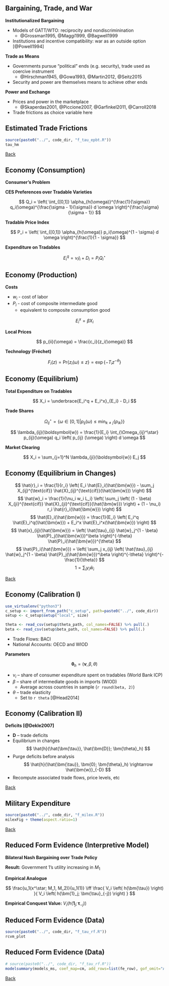 ## Bargaining, Trade, and War

**Institutionalized Bargaining**

- Models of GATT/WTO: reciprocity and nondiscriminination
	+ @Grossman1995, @Maggi1999, @Bagwell1999
- Institutions and incentive compatibility: war as an outside option [@Powell1994]

**Trade as Means**

- Governments pursue "political" ends (e.g. security), trade used as coercive instrument
	+ @Hirschman1945, @Gowa1993, @Martin2012, @Seitz2015
- Security and power are themselves means to achieve other ends

**Power and Exchange**

- Prices and power in the marketplace
	+ @Skaperdas2001, @Piccione2007, @Garfinkel2011, @Carroll2018
- Trade frictions as choice variable here

## Estimated Trade Frictions {id="epbt_tau"}

```r

source(paste0("../", code_dir, "f_tau_epbt.R"))
tau_hm

```

<a href="#/economy1">Back</a>

## Economy (Consumption) {id="economyA"}

**Consumer's Problem**

\begin{equation*}
\begin{split}
\max & \quad U_i = Q_i^{\nu_i} S_i^{1 - \nu_i} \\
\text{subject to} & \quad P_i Q_i + P_i^s S_i \leq w_i L_i
\end{split}
\end{equation*}

**CES Preferences over Tradable Varieties**

$$
Q_i = \left( \int_{[0,1]} \alpha_{h(\omega)}^{\frac{1}{\sigma}} q_i(\omega)^{\frac{\sigma - 1}{\sigma}} d \omega \right)^{\frac{\sigma}{\sigma - 1}}
$$

**Tradable Price Index**

$$
P_i = \left( \int_{[0,1]} \alpha_{h(\omega)} p_i(\omega)^{1 - \sigma} d \omega \right)^{\frac{1}{1 - \sigma}}
$$

**Expenditure on Tradables**

$$
E_i^q = \nu_i I_i + D_i = P_i Q_i^\star
$$


## Economy (Production)

**Costs**

\begin{equation} \label{eq:c}
c_i = w_i^{1 - \beta} P_i^{\beta}
\end{equation}

- $w_i$ - cost of labor
- $P_i$ - cost of composite intermediate good
  + equivalent to composite consumption good

$$
E_i^x = \beta X_i
$$

**Local Prices**

$$
p_{ii}(\omega) = \frac{c_i}{z_i(\omega)}
$$

**Technology (Fréchet)**

$$
F_i(z) = \text{Pr} \left\{ z_i(\omega) \leq z \right\} = \exp \left\{ - T_i z^{-\theta} \right\}
$$

## Economy (Equilibrium)

**Total Expenditure on Tradables**

$$
X_i = \underbrace{E_i^q + E_i^x}_{E_i} - D_i
$$

**Trade Shares**

$$
\Omega_{ij}^\star = \left\{ \omega \in [0,1] \left. \right\vert p_{ij}(\omega) \leq \min_{k \neq j} \left\{ p_{ik} \right\} \right\}
$$

$$
\lambda_{ij}(\boldsymbol{w}) = \frac{1}{E_i} \int_{\Omega_{ij}^\star} p_{ij}(\omega) q_i \left( p_{ij} (\omega) \right) d \omega
$$

**Market Clearing**

$$
X_i = \sum_{j=1}^N \lambda_{ji}(\boldsymbol{w}) E_j
$$

## Economy (Equilibrium in Changes)

$$
\hat{r}_i = \frac{1}{r_i} \left( E_i \hat{E}_i(\hat{\bm{w}}) - \sum_j X_{ij}^{\text{cif}} \hat{X}_{ij}^{\text{cif}}(\hat{\bm{w}}) \right)
$$
$$
\hat{w}_i = \frac{1}{\nu_i w_i L_i} \left( \sum_j \left( (1 - \beta) X_{ji}^{\text{cif}} \hat{X}_{ji}^{\text{cif}}(\hat{\bm{w}}) \right) + (1 - \nu_i) r_i \hat{r}_i(\hat{\bm{w}}) \right)
$$
$$
\hat{E}_i(\hat{\bm{w}}) = \frac{1}{E_i} \left( E_i^q \hat{E}_i^q(\hat{\bm{w}}) + E_i^x \hat{E}_i^x(\hat{\bm{w}}) \right)
$$
$$
\hat{x}_{ij}(\hat{\bm{w}}) = \left( \hat{\tau}_{ij} \hat{w}_j^{1 - \beta} \hat{P}_j(\hat{\bm{w}})^\beta \right)^{-\theta} \hat{P}_i(\hat{\bm{w}})^{\theta}
$$
$$
\hat{P}_i(\hat{\bm{w}}) = \left( \sum_j x_{ij} \left( \hat{\tau}_{ij} \hat{w}_j^{1 - \beta} \hat{P}_j(\hat{\bm{w}})^\beta \right)^{-\theta} \right)^{-\frac{1}{\theta}}
$$
$$
1 = \sum_i y_i \hat{w}_i
$$

<a href="#/economy1">Back</a>

## Economy (Calibration I) {id="calibration"}

```r

use_virtualenv("python3")
c_setup <- import_from_path("c_setup", path=paste0("../", code_dir))
setup <- c_setup$setup("local", size)

theta <- read_csv(setup$theta_path, col_names=FALSE) %>% pull(.)
beta <- read_csv(setup$beta_path, col_names=FALSE) %>% pull(.)

```

- Trade Flows: BACI
- National Accounts: OECD and WIOD

**Parameters**

$$
\bm{\theta}_h = \left( \bm{\nu}, \beta, \theta \right)
$$

- $\nu_i$ -- share of consumer expenditure spent on tradables (World Bank ICP)
- $\beta$ -- share of intermediate goods in imports (WIOD)
	+ Average across countries in sample (`r round(beta, 2)`)
- $\theta$ -- trade elasticity
	+ Set to `r theta` [@Head2014]

## Economy (Calibration II)

**Deficits [@Dekle2007]**

- $\bm{D}$ -- trade deficits
- Equilibrium in changes
$$
\hat{h}(\hat{\bm{\tau}}, \hat{\bm{D}}; \bm{\theta}_h)
$$
- Purge deficits before analysis
$$
\hat{h}(\hat{\bm{\tau}}, \bm{0}; \bm{\theta}_h) \rightarrow \hat{\bm{w}}_{-D}
$$
- Recompute associated trade flows, price levels, etc

<a href="#/economy1">Back</a>

## Military Expenditure {id="milex"}

```r

source(paste0("../", code_dir, "f_milex.R"))
milexFig + theme(aspect.ratio=1)

```

<a href="#/cipe_data">Back</a>

## Reduced Form Evidence (Interpretive Model) {id="rf1"}

**Bilateral Nash Bargaining over Trade Policy**

\begin{equation}
\begin{split}
x^\star \in \argmax_x & \quad \left( u_1(x) - w_1(M_1 / M_2) \right) \left( u_2(x) - w_2(M_2 / M_1) \right) \\
\text{subject to} & \quad u_1(x) \geq w_1(M_1 / M_2) \\
& \quad u_2(x) \geq w_2(M_2 / M_1) .
\end{split}
\end{equation}

**Result:** Government 1's utility increasing in $M_1$

**Empirical Analogue**

$$
\frac{u_1(x^\star; M_1, M_2)}{u_1(1)} \iff \frac{ V_i \left( h(\bm{\tau}) \right) }{ V_i \left( h(\bm{1}_j; \bm{\tau}_{-j}) \right) }
$$

**Empirical Conquest Value:** $V_i \left( h(\bm{1}_j; \bm{\tau}_{-j}) \right)$

## Reduced Form Evidence (Data)

```r

source(paste0("../", code_dir, "f_tau_rf.R"))
rcvm_plot

```

## Reduced Form Evidence (Data)

```r

# source(paste0("../", code_dir, "f_tau_rf.R"))
modelsummary(models_ms, coef_map=cm, add_rows=list(fe_row), gof_omit="AIC|BIC|Log.Lik", title="Inverse Conquest Values and Military Capability Ratios", stars=TRUE)

```

<a href="#/cipe_data">Back</a>
